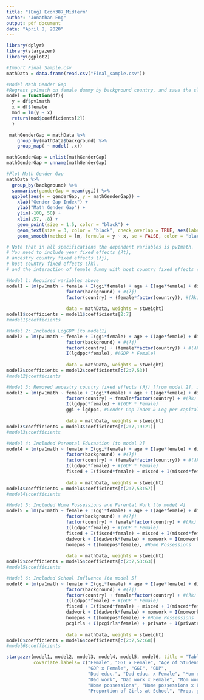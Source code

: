 ```yaml
---
title: "(Eng) Econ387_Midterm"
author: "Jonathan Eng"
output: pdf_document
date: "April 8, 2020"
---
```


```r
library(dplyr)
library(stargazer)
library(ggplot2)
```


```r
#Import Final_Sample.csv
mathData = data.frame(read.csv("Final_sample.csv"))
```

```r
#Model Math Gender Gap
#Regress pv1math on female dummy by background country, and save the slope estimates for the female dummy
model = function(df){
  y = df$pv1math
  x = df$female
  mod = lm(y ~ x)
  return(mod$coefficients[2])
  }

 mathGenderGap = mathData %>% 
    group_by(mathData$background) %>% 
    group_map( ~ model( .x)) 

mathGenderGap = unlist(mathGenderGap)
mathGenderGap = unname(mathGenderGap)

```

```r
#Plot Math Gender Gap
mathData %>%
  group_by(background) %>%
  summarise(genderGap = mean(ggi)) %>%
  ggplot(aes(x = genderGap, y = mathGenderGap)) +
    xlab("Gender Gap Index") +
    ylab("Math Gender Gap") +
    ylim(-100, 50) +
    xlim(.57, .8) +
    geom_point(size = 1.5, color = "black") +
    geom_text(size = 3, color = "black", check_overlap = TRUE, aes(label = background)) +
    geom_smooth(method = lm, formula = y ~ x, se = FALSE, color = "black")
```

```r
# Note that in all specifications the dependent variables is pv1math. 
# You need to include year fixed effects (λt), 
# ancestry country fixed effects (λj), 
# host country fixed effects (λk), 
# and the interaction of female dummy with host country fixed effects (female_i × λk)

#Model 1: Required variables above
model1 = lm(pv1math ~ female + I(ggi*female) + age + I(age*female) + diffgrade + I(diffgrade*female) + factor(year) + #(λt) 
                      factor(background) + #(λj)
                      factor(country) + (female*factor(country)), #(λk)
                      
                      data = mathData, weights = stweight)
model1$coefficients = model1$coefficients[2:7]
#model1$coefficients

#Model 2: Includes LogGDP [to model1]
model2 = lm(pv1math ~ female + I(ggi*female) + age + I(age*female) + diffgrade + I(diffgrade*female) + factor(year) + #(λt) 
                      factor(background) + #(λj)
                      factor(country) + (female*factor(country)) + #(λk)
                      I(lgdppc*female), #(GDP * Female)
            
                      data = mathData, weights = stweight)
model2$coefficients = model2$coefficients[c(2:7,53)]
#model2$coefficients

#Model 3: Removed ancestry country fixed effects (λj) [from model 2], includes ggi and lgdppc
model3 = lm(pv1math ~ female + I(ggi*female) + age + I(age*female) + diffgrade + I(diffgrade*female) + factor(year) +#(λt) 
                      factor(country) + female*factor(country) + #(λk)
                      I(lgdppc*female) + #(GDP * Female)
                      ggi + lgdppc, #Gender Gap Index & Log per capital GDP
            
                      data = mathData, weights = stweight)
model3$coefficients = model3$coefficients[c(2:7,19:21)]
#model3$coefficients

#Model 4: Included Parental Educaation [to model 2]
model4 = lm(pv1math ~ female + I(ggi*female) + age + I(age*female) + diffgrade + I(diffgrade*female) + factor(year) + #(λt) 
                      factor(background) + #(λj)
                      factor(country) + (female*factor(country)) + #(λk)
                      I(lgdppc*female) + #(GDP * Female)
                      fisced + I(fisced*female) + misced + I(misced*female), #Parent Education
            
                      data = mathData, weights = stweight)
model4$coefficients = model4$coefficients[c(2:7,53:57)]
#model4$coefficients

#Model 5: Included Home Possessions and Parental Work [to model 4]
model5 = lm(pv1math ~ female + I(ggi*female) + age + I(age*female) + diffgrade + I(diffgrade*female) + factor(year) + #(λt) 
                      factor(background) + #(λj)
                      factor(country) + female*factor(country) + #(λk)
                      I(lgdppc*female) + #(GDP * Female)
                      fisced + I(fisced*female) + misced + I(misced*female) + #Parent Education
                      dadwork + I(dadwork*female) + momwork + I(momwork*female) + #Parent Work
                      homepos + I(homepos*female), #Home Possessions
            
                      data = mathData, weights = stweight)
model5$coefficients = model5$coefficients[c(2:7,53:63)]
#model5$coefficients

#Model 6: Included School Influence [to model 5]
model6 = lm(pv1math ~ female + I(ggi*female) + age + I(age*female) + diffgrade + I(diffgrade*female) + factor(year) + #(λt) 
                      factor(background) + #(λj)
                      factor(country) + female*factor(country) + #(λk)
                      I(lgdppc*female) + #(GDP * Female)
                      fisced + I(fisced*female) + misced + I(misced*female) + #Parent Education
                      dadwork + I(dadwork*female) + momwork + I(momwork*female) + #Parent Work                      
                      homepos + I(homepos*female) + #Home Possessions
                      pcgirls + I(pcgirls*female) + private + I(private*female) + metropolis + I(metropolis*female), #School Influence
            
                      data = mathData, weights = stweight)
model6$coefficients = model6$coefficients[c(2:7,52:68)]
#model6$coefficients
```

```r
stargazer(model1, model2, model3, model4, model5, model6, title = "Table 1 - Gender Equality and the Math Gender Gap", type = "text", 
          covariate.labels= c("Female", "GGI x Female", "Age of Student", "Age x Female", "Diff. Grade", "Diff. Grade x Female", 
                              "GDP x Female", "GGI", "GDP", 
                              "Dad educ.", "Dad educ. x Female", "Mom educ.", "Mom educ. x Female", 
                              "Dad work", "Dad work x Female", "Mom work", "Mom work x Female",
                              "Home possessions", "Home possessions x Female",
                              "Proportion of Girls at School", "Prop. girls x Female", "Private school", "Private school x Female", "School is in a metropolis", "School is in a Metro x Female"))
```